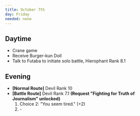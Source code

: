 ```yaml
---
title: October 7th
day: Friday
needed: none
---
```


## Daytime
- Crane game
- Receive Burger-kun Doll
- Talk to Futaba to initiate solo battle, Hierophant Rank 8.1

## Evening
- **[Normal Route]** Devil Rank 10
- **[Battle Route]** Devil Rank 7.1 **(Request "Fighting for Truth of
Journalism" unlocked)**
    1. Choice 2: "You seem tired." (+2)
    1. \-